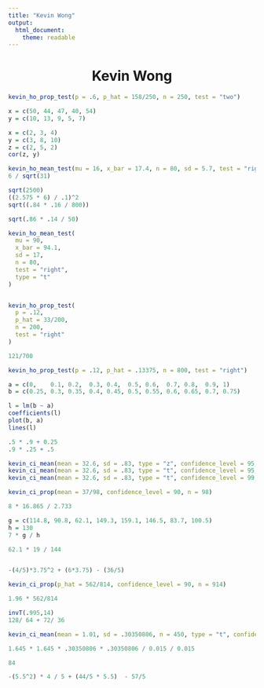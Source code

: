```yaml
---
title: "Kevin Wong"
output:
  html_document:
    theme: readable
---
```


<center><h1>Kevin Wong</h1></center>

```r
kevin_ho_prop_test(p = .6, p_hat = 158/250, n = 250, test = "two")
```

```r
x = c(50, 44, 47, 40, 54)
y = c(10, 13, 9, 5, 7)

x = c(2, 3, 4)
y = c(3, 8, 10)
z = c(2, 5, 2)
cor(z, y)


```

```r
kevin_ho_mean_test(mu = 16, x_bar = 17.4, n = 80, sd = 5.7, test = "right", type = "t")
6 / sqrt(31)

sqrt(2500)
((2.575 * 6) / .1)^2
sqrt((.84 * .16 / 800))

sqrt(.86 * .14 / 50)
```


```r
kevin_ho_mean_test(
  mu = 90,
  x_bar = 94.1,
  sd = 17,
  n = 80,
  test = "right",
  type = "t"
)


kevin_ho_prop_test(
  p = .12,
  p_hat = 33/200,
  n = 200,
  test = "right"
)

121/700
```




```r
kevin_ho_prop_test(p = .12, p_hat = .13375, n = 800, test = "right")
```


```r
a = c(0,    0.1, 0.2,  0.3, 0.4,  0.5, 0.6,  0.7, 0.8,  0.9, 1)
b = c(0.25, 0.3, 0.35, 0.4, 0.45, 0.5, 0.55, 0.6, 0.65, 0.7, 0.75)

l = lm(b ~ a)
coefficients(l)
plot(b, a)
lines(l)

.5 * .9 + 0.25
.9 * .25 + .5
```



```r
kevin_ci_mean(mean = 32.6, sd = .83, type = "z", confidence_level = 95, n = 49)
kevin_ci_mean(mean = 32.6, sd = .83, type = "t", confidence_level = 95, n = 49)
kevin_ci_mean(mean = 32.6, sd = .83, type = "t", confidence_level = 99, n = 49)

kevin_ci_prop(mean = 37/98, confidence_level = 90, n = 98)
```

```r
8 * 16.865 / 2.733

g = c(114.8, 90.8, 62.1, 149.3, 159.1, 146.5, 83.7, 100.5)
h = 130
7 * g / h

62.1 * 19 / 144



```


```r
-(4/5)*3.75^2 + (6*3.75) - (36/5)
```




















```r
kevin_ci_prop(p_hat = 562/814, confidence_level = 90, n = 914)
```



```r
1.96 * 562/814 
```


```r
invT(.995,14)
128/ 64 + 72/ 36


```

```r
kevin_ci_mean(mean = 1.01, sd = .30350806, n = 450, type = "t", confidence_level = 99)

1.645 * 1.645 * .30350806 * .30350806 / 0.015 / 0.015

84

-(5.5^2) * 4 / 5 + (44/5 * 5.5)  - 57/5
```



